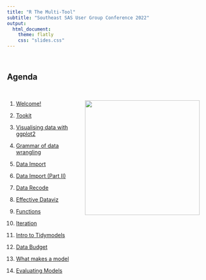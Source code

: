 ```yaml
---
title: "R The Multi-Tool"
subtitle: "Southeast SAS User Group Conference 2022"
output: 
  html_document:
    theme: flatly
    css: "slides.css"
---
```


<br/>


## Agenda

<br/>

<img src="slides/u1-d02-toolkit-r/img/r-logo.png" align="right" alt="" width="300" />

1. [Welcome!](slides/u1-d01-welcome/index.html){target="_blank"}

1. [Tookit](slides/u1-d02-toolkit-r/index.html){target="_blank"}

1. [Visualising data with ggplot2](slides/u2-d02-ggplot2/index.html){target="_blank"}

1. [Grammar of data wrangling](slides/u2-d06-grammar-wrangle/index.html){target="_blank"}

1. [Data Import](slides/u2-d12-data-import/index.html){target="_blank"}

1. [Data Import (Part II)](slides/u2-d12-data-import-sas/index.html){target="_blank"}

1. [Data Recode](slides/u2-d13-data-recode/index.html){target="_blank"}

1. [Effective Dataviz](slides/u2-d14-effective-dataviz/index.html){target="_blank"}

1. [Functions](slides/u2-d21-functions/index.html){target="_blank"}

1. [Iteration](slides/u2-d22-iteration/index.html){target="_blank"}

1. [Intro to Tidymodels](slides/tidymodels/01-introduction.html){target="_blank"}

1. [Data Budget](slides/tidymodels/02-data-budget.html){target="_blank"}

1. [What makes a model](slides/tidymodels/03-what-makes-a-model.html){target="_blank"}

1. [Evaluating Models](slides/tidymodels/04-evaluating-models.html){target="_blank"}

